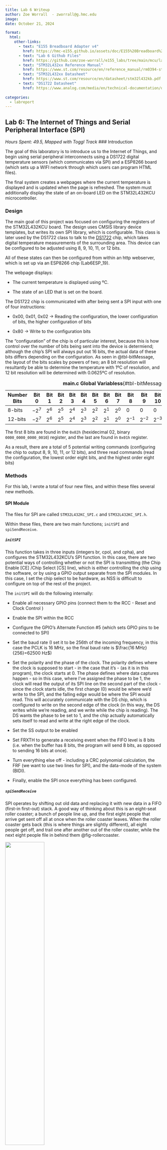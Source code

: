 ```yaml
---
title: Lab 6 Writeup
author: Zoe Worrall  - zworrall@g.hmc.edu
image: 
date: October 21, 2024

format:
  html:
    other-links:
      - text: "E155 Breadboard Adapter v4"
        href: https://hmc-e155.github.io/assets/doc/E155%20Breadboard%20Adapter%20Schematic.pdf
      - text: "Lab 6 Github Files"
        href: https://github.com/zoe-worrall/e155_labs/tree/main/mcu/lab06
      - text: "STM32L432xx Reference Manual"
        href: https://www.st.com/resource/en/reference_manual/rm0394-stm32l41xxx42xxx43xxx44xxx45xxx46xxx-advanced-armbased-32bit-mcus-stmicroelectronics.pdf
      - text: "STM32L432xx Datasheet"
        href: https://www.st.com/resource/en/datasheet/stm32l432kb.pdf
      - text: "DS1722 Datasheet"
        href: https://www.analog.com/media/en/technical-documentation/data-sheets/DS1722.pdf
        
categories:
  - labreport
---
```

## Lab 6: The Internet of Things and Serial Peripheral Interface (SPI)
*Hours Spent: 49.5, Mapped with Toggl Track*
### Introduction

The goal of this laboratory is to introduce us to the Internet of Things, and begin using serial peripheral interconnects using a DS1722 digital temperature sensors (which communicates via SPI) and a ESP8266 board (which sets up a WIFI network through which users can program HTML files).

The final system creates a webpages where the current temperature is displayed and is updated when the page is refreshed. The system must additionally display the state of an on-board LED on the STM32L432KCU microcontroller.

### Design

The main goal of this project was focused on configuring the registers of the STM32L432KCU board. The design uses CMSIS library device templates, but writes its own SPI library, which is configurable. This class is later used by the DS1722 class to talk to the [DS1722](https://www.analog.com/media/en/technical-documentation/data-sheets/DS1722.pdf) chip, which takes digital temperature measurements of the surrounding area. This device can be configured to be adjusted using 8, 9, 10, 11, or 12 bits.

All of these states can then be configured from within an http webserver, which is set up via an ESP8266 chip (Lab6ESP_19).

The webpage displays:

* The current temperature is displayed using ºC.

* The state of an LED that is set on the board.


The DS1722 chip is communicated with after being sent a SPI input with one of four instructions:

* 0x00, 0x01, 0x02 -> Reading the configuration, the lower configuration of bits, the higher configuration of bits

* 0x80 -> Write to the configuration bits

The "configuration" of the chip is of particular interest, because this is how control over the number of bits being sent into the device is determiend; although the chip's SPI will always put out 16 bits, the actual data of these bits differs depending on the configuration. As seen in @tbl-bitMessage, the layout of the bits scales by powers of two; an 8 bit resolution will resultantly be able to determine the temperature with 1ºC of resolution, and 12 bit resolution will be determined with 0.0625ºC of resolution.

| Number Bits | Bit 0   | Bit 1   | Bit 2  | Bit 3   | Bit 4   | Bit 5   | Bit 6   | Bit 7   | Bit 8   | Bit 9   | Bit 10  | Bit 11  | Bit 12  | Bit 13  | Bit 14  | Bit 15  |
|-------------|---------|---------|---------|---------|---------|---------|---------|---------|---------|---------|---------|---------|---------|---------|---------|---------|
| 8-bits  | $-2^{7}$ | $2^{6}$ | $2^{5}$ | $2^{4}$ | $2^{3}$ | $2^{2}$ | $2^{1}$ | $2^{0}$ | 0 | 0 | 0 | 0 | 0 | 0 | 0 | 0 |
| 12-bits | $-2^{7}$ | $2^{6}$ | $2^{5}$ | $2^{4}$ | $2^{3}$ | $2^{2}$ | $2^{1}$ | $2^{0}$ | $2^{-1}$ | $2^{-2}$ | $2^{-3}$ | $2^{-4}$ | 0 | 0 | 0 | 0 |

: **main.c Global Variabless**{#tbl-bitMessage}

The first 8 bits are found in the `0x02h` (hexidecimal 02, binary `0000_0000_0000_0010`) register, and the last are found in `0x01h` register. 

As a result, there are a total of 5 potential writing commands (configuring the chip to output 8, 9, 10, 11, or 12 bits), and three read commands (read the configuration, the lowest order eight bits, and the highest order eight bits)


### Methods

For this lab, I wrote a total of four new files, and within these files several new methods.

#### SPI Module

The files for SPI are called `STM32L432KC_SPI.c` and `STM32L432KC_SPI.h`.

Within these files, there are two main functions; `initSPI` and `spiSendReceive`.

##### `initSPI`

This function takes in three inputs (integers br, cpol, and cpha), and configures the STM32L432KCU's SPI function. In this case, there are two potential ways of controlling whether or not the SPI is transmitting (the Chip Enable [CE] /Chip Select [CS] line), which is either controlling the chip using the software, or by using a GPIO output separate from the SPI modules. In this case, I set the chip select to be hardware, as NSS is difficult to configure on top of the rest of the project.

The `initSPI` will do the following internally:

* Enable all necessary GPIO pins (connect them to the RCC - Reset and Clock Control )

* Enable the SPI within the RCC

* Configure the GPIO's Alternate Function #5 (which sets GPIO pins to be connected to SPI)

* Set the baud rate (I set it to be 256th of the incoming frequency, in this case the PCLK is 16 MHz, so the final baud rate is $\frac{16 MHz}{256}=62500 Hz$)

* Set the polarity and the phase of the clock. The polarity defines where the clock is supposed to start - in the case that it's -  (as it is in this program), the clock starts at 0. The phase defines where data captures happen - so in this case, where I've assigned the phase to be 1, the clock will read the output of its SPI line on the second part of the clock - since the clock starts idle, the first change (0) would be where we'd write to the SPI, and the falling edge would be where the SPI would read. This will accurately communicate with the DS chip, which is configured to write on the second edge of the clock (in this way, the DS writes while we're reading, and we write while the chip is reading). The DS wants the phase to be set to 1, and the chip actually automatically sets itself to read and write at the right edge of the clock.

* Set the SS output to be enabled

* Set FRXTH to generate a receiving event when the FIFO level is 8 bits (i.e. when the buffer has 8 bits, the program will send 8 bits, as opposed to sending 16 bits at once).

* Turn everything else off - including a CRC polynomial calculation, the FRF (we want to use two lines for SPI), and the data-mode of the system (BIDI).

* Finally, enable the SPI once everything has been configured.


##### `spiSendReceive`

SPI operates by shifting out old data and replacing it with new data in a FIFO (first-in first-out) stack. A good way of thinking about this is an eight-seat roller coaster; a bunch of people line up, and the first eight people that arrive get sent off all at once when the roller coaster leaves. When the roller coaster gets back (this is where things are slightly different), all eight people get off, and trail one after another out of the roller coaster, while the next eight people file in behind them @fig-rollercoaster.

![](images/Lab6_rollercoaster.png){#fig-rollercoaster width=50%}

First, the function guarantees that the transmit is empty, then put the character you are sending (the variable `send`), and then waiting until the receive is empty before returning the character currently in the FIFO stack.

Of particular note is how pointers and volatile characters are used in this program. The character that is being set inside the SPI1's DR should be volatile, since it should be possible for this character to change depending on the input value.

To make sure that this was a volatile character, we need to cast the character at the SPI1->DR into a volatile char. This is impossible unless we use a pointer to the specific address where the DR was placed in the microcontroller; if we cast the DR value directly to a character, we'd actually be casting the address for SDR into a volatile char, not the value inside of it. As a result, the final value needs to look like ` *((volatile char *) (&SPI1->DR)) = send;`.


#### DS1722 Module

##### `configSensor`

Configures the DS1722 with the requisite number of bits. To do this, we first send the signal `1000_0000_0000_0000`, or `0x80`, to the DS1722 chip using the SPI. We then send an 8 bit signal following this, which details how to configure the device. This is detailed in @fig-tblthree of the [DS1722 Datasheet](https://www.analog.com/media/en/technical-documentation/data-sheets/DS1722.pdf)

![](images/figure2.png){#fig-tblthree}

The main important string inside this configuration are the three bits at address 1, 2, and 3 that define the number of bits used for resolution within the DS1722. The bits are defined in @tbl-resBits.

| Resolution in Bits | Bits in Configuration [3:1] |
|--------------------|-----------------------------|
| 8 | 0b'000 |
| 9 | 0b'001 |
| 10 | 0b'010 |
| 11 | 0b'011 |
| 12 | 0b'1xx |

: **Lab 6 Table Bits**{#tbl-resBits}

##### `readTemp`

There are two things that needs to happen to read the temperature coming out of the DS1722: first, we need all the bits stored in register 1 and 2, and second we need to combine the bits together to read the proper temperature.

The system sends two addresses, and after each address sent, sends 8 additional bits to get the address readout. One example of this signal can be seen in @fig-configurationRead. In this image, the output from the chip can be seen in D0 (the selected bar in red), the enabling chip is D1 (the second line), the third line is the address being sent to the DS1722 bit stream, and the fourth line is the clock sent from the SPI.

This specific transmittion, in addition, shows an example of the configuration code explained in `configSensor`.

![](images/config_read.png){#fig-configurationRead}

##### `readConfig`

The module has one final "read" capability, which can be used to confirm the current bit-resolution of the device. This is done by sending the hex signal `0x00`, to which the chip will put out a bit code resembling the `write` configuration code previously used in `configSensor`. Although not used in the final program, it would prove useful if the previous state of the sensor was not stored.

#### Sample SPI Transaction

Prior to running the entire program, I confirmed that the SPI on my board was working using a logic analyzer. Below is the output.

![](images/SPI_sample.png)

Each of the lines were attached in the following way:

* D0: Chip Enable

* D1: SPI Clock

* D2: SPI MISO

* D3: SPI MOSI

This configuration was used during initial set up to confirm that all terminals were plugged in correctly, and all signals were being received in the right order.


### Hardware Setup

The schematic for this program (@fig-schamtic) shows the connections between the DS1722, the ESP8266, and the MCU board. I'd like to draw some additional attention to the pulldown resistor at the MISO signal, which is necessary if you want to receive actual data, as the DS1722 chip will not automatically pull this signal to 0 while it is transmitting a signal (the system requires a pulldown resistor).

![](images/lab6_schematic.png){#fig-schamtic}

### Initial Testing

The final configuration was tested for accuracy using a VNA logic analyzer that was run both without the USART control required for configuring the DSP reading, and with the USART control.

##### USART Testing

Testing while using the USART was first done when my USART finally able to connect, and my board was able to communicate via Wifi. I needed to see if the system was able to boot up properly, and more specifically if the configuration was working. I took a screen capture of the configuration and recalculation of the temperature (which used the average of 100 temperature readouts taken from the DS1722 chip). The image that covers a larger time span (left) shows this long stream of SPI transmissions. The image on the right depicts the very start of this string: first, the system takes a read out (which was used in the debugging process within a printf statement to confirm that the SPI was communicating). Next, the system writes a configuration to the system and taking its first readout; the Chip Enable (D1) turns on, and then off briefly before turning back on again to perform a temperature measurement; this is done by the SPI sending out 0x02 (see the D2 LNA line), sending 0x00 while it collects the DS1722's output, and then sending 0x01 before waiting another 0x00.

The temperature read out is repeated 100 times, which is why the broader image on the left has so many repeated pulses; after the initial configuration stream, the system reruns the `readTemp` function 100 times to get the average temperature.

::: {.grid}

::: {.g-col-6}

![](images/wide_view_avg.png)

:::

::: {.g-col-6}

![](images/reading_prog.png)

:::

:::

### Results and Discussion

In the future, I'd like to get the SPI working with NSS, and I'd also like to program the system to incorporate the chip-enable pins within the SPI functions themselves rather than externally. At the moment, I configure the enabling pins within my `main.c` file, because the system appeared to break my USART functionality when I set it within the SPI program. In the future, I'd like to troubleshoot this issue and be able to run my program functions without worrying about enabling and disabling pins (which should be possible, but seemed to somehow be broken).

I think this Lab was exceptionally good for making sure that I understood the in's and out's of the [Reference Manual](https://www.st.com/resource/en/reference_manual/rm0394-stm32l41xxx42xxx43xxx44xxx45xxx46xxx-advanced-armbased-32bit-mcus-stmicroelectronics.pdf). In meticulously setting up everything necessary for the SPI bus, I likely read Chapter 40 at least twenty times to make sure I understood every connection, enabler, and register that configures the SPI on the STM32L432KCU. Although I still needed pointers and some aid along the way, I can confidently say that a lot of this project was based on new skills I acquired through this course, and I learned a lot of resilience and persistance of mind that I didn't have originally, which was one of my primary goals this semester.

### Conclusion

In conclusion, I was successfully able to complete this lab with a working USART and SPI bus link, which communicates via an http link via a Wifi source and allows a user configuration capabilities and insight into a board that they may not be able to see. 

As an additional little fun-thing, here's a video of my system running on wifi - although you can't see it, my board's LED at PB3 is turning on and off with the LED button, and I am viewing the SPI interactions using an oscilloscope's logic analyzer. Additionally, in order to help see the decimals better, I heat up the DS1722 at one point using my finger, and confirm that my (hand's) temperature is about 2ºC hotter than the rest of the room, which helps to explain why I'm always cold while programming in the digital lab.

{{< video https://youtu.be/4HQGL0LhUzw >}}
